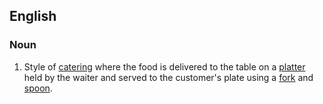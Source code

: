 {{wikipedia}}
==English==
===Noun===
{{en-noun|-}}
# Style of [[catering]] where the food is delivered to the table on a [[platter]] held by the waiter and served to the customer's plate using a [[fork]] and [[spoon]].